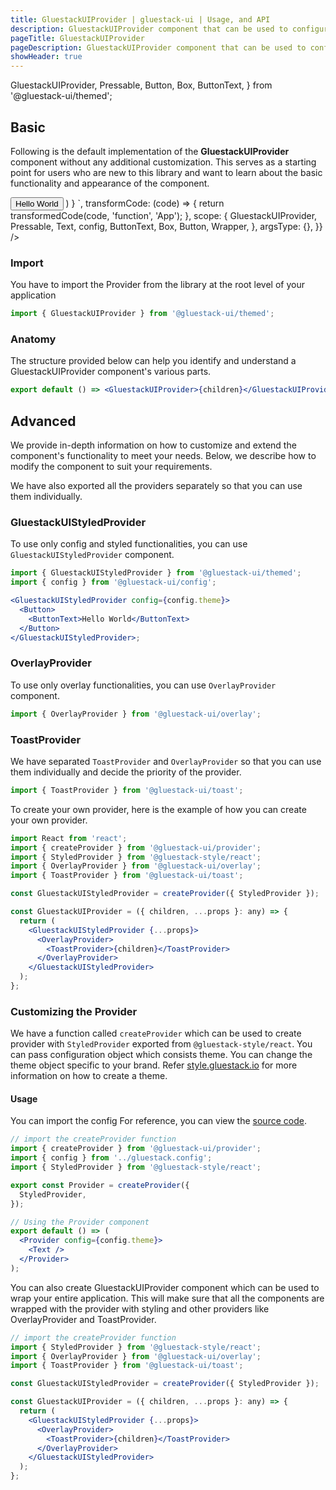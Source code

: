 ```yaml
---
title: GluestackUIProvider | gluestack-ui | Usage, and API
description: GluestackUIProvider component that can be used to configure the library. It consists of StyledProvider, OverlayProvider and ToastProvider internally.
pageTitle: GluestackUIProvider
pageDescription: GluestackUIProvider component that can be used to configure the library. It consists of StyledProvider, OverlayProvider and ToastProvider internally.
showHeader: true
---
```



<Meta title="components/Provider/GluestackUIProvider" />

  GluestackUIProvider,
  Pressable,
  Button,
  Box,
  ButtonText,
} from '@gluestack-ui/themed';

## Basic

Following is the default implementation of the **GluestackUIProvider** component without any additional customization. This serves as a starting point for users who are new to this library and want to learn about the basic functionality and appearance of the component.

<AppProvider>
  <CodePreview
    showComponentRenderer={true}
    showArgsController={false}
    metaData={{
      code: `
        function App(){
          return (
                <GluestackUIProvider config={config.theme}>
                  <Button>
                    <ButtonText>Hello World</ButtonText>
                  </Button>
              </GluestackUIProvider>
          )
        }
      `,
      transformCode: (code) => {
        return transformedCode(code, 'function', 'App');
      },
      scope: {
        GluestackUIProvider,
        Pressable,
        Text,
        config,
        ButtonText,
        Box,
        Button,
        Wrapper,
      },
      argsType: {},
    }}
  />
</AppProvider>

<br />

### Import

You have to import the Provider from the library at the root level of your application

```jsx
import { GluestackUIProvider } from '@gluestack-ui/themed';
```

### Anatomy

The structure provided below can help you identify and understand a GluestackUIProvider component's various parts.

```jsx
export default () => <GluestackUIProvider>{children}</GluestackUIProvider>;
```

## Advanced

We provide in-depth information on how to customize and extend the component's functionality to meet your needs. Below, we describe how to modify the component to suit your requirements.

We have also exported all the providers separately so that you can use them individually.

### GluestackUIStyledProvider

To use only config and styled functionalities, you can use `GluestackUIStyledProvider` component.

```jsx
import { GluestackUIStyledProvider } from '@gluestack-ui/themed';
import { config } from '@gluestack-ui/config';

<GluestackUIStyledProvider config={config.theme}>
  <Button>
    <ButtonText>Hello World</ButtonText>
  </Button>
</GluestackUIStyledProvider>;
```

### OverlayProvider

To use only overlay functionalities, you can use `OverlayProvider` component.

```jsx
import { OverlayProvider } from '@gluestack-ui/overlay';
```

### ToastProvider

We have separated `ToastProvider` and `OverlayProvider` so that you can use them individually and decide the priority of the provider.

```jsx
import { ToastProvider } from '@gluestack-ui/toast';
```

To create your own provider, here is the example of how you can create your own provider.

```jsx
import React from 'react';
import { createProvider } from '@gluestack-ui/provider';
import { StyledProvider } from '@gluestack-style/react';
import { OverlayProvider } from '@gluestack-ui/overlay';
import { ToastProvider } from '@gluestack-ui/toast';

const GluestackUIStyledProvider = createProvider({ StyledProvider });

const GluestackUIProvider = ({ children, ...props }: any) => {
  return (
    <GluestackUIStyledProvider {...props}>
      <OverlayProvider>
        <ToastProvider>{children}</ToastProvider>
      </OverlayProvider>
    </GluestackUIStyledProvider>
  );
};
```

### Customizing the Provider

We have a function called `createProvider` which can be used to create provider with `StyledProvider` exported from `@gluestack-style/react`. You can pass configuration object which consists theme. You can change the theme object specific to your brand. Refer [style.gluestack.io](https://style.gluestack.io/) for more information on how to create a theme.

#### Usage

You can import the config For reference, you can view the [source code](https://github.com/gluestack/gluestack-ui/tree/main/example/storybook/src/ui-components/Provider).

```jsx
// import the createProvider function
import { createProvider } from '@gluestack-ui/provider';
import { config } from '../gluestack.config';
import { StyledProvider } from '@gluestack-style/react';

export const Provider = createProvider({
  StyledProvider,
});

// Using the Provider component
export default () => (
  <Provider config={config.theme}>
    <Text />
  </Provider>
);
```

You can also create GluestackUIProvider component which can be used to wrap your entire application. This will make sure that all the components are wrapped with the provider with styling and other providers like OverlayProvider and ToastProvider.

```jsx
// import the createProvider function
import { StyledProvider } from '@gluestack-style/react';
import { OverlayProvider } from '@gluestack-ui/overlay';
import { ToastProvider } from '@gluestack-ui/toast';

const GluestackUIStyledProvider = createProvider({ StyledProvider });

const GluestackUIProvider = ({ children, ...props }: any) => {
  return (
    <GluestackUIStyledProvider {...props}>
      <OverlayProvider>
        <ToastProvider>{children}</ToastProvider>
      </OverlayProvider>
    </GluestackUIStyledProvider>
  );
};
```
